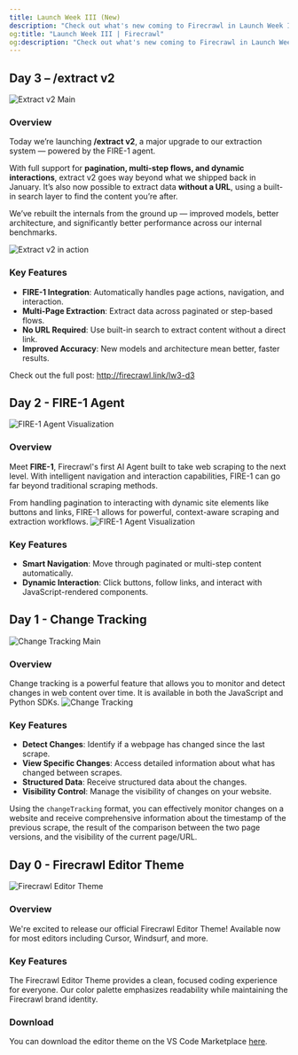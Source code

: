 ```yaml
---
title: Launch Week III (New)
description: "Check out what's new coming to Firecrawl in Launch Week III (April 14 - 20th)"
og:title: "Launch Week III | Firecrawl"
og:description: "Check out what's new coming to Firecrawl in Launch Week III (April 14 - 20th)"
---
```


## Day 3 – /extract v2  
![Extract v2 Main](/images/launch-week/lw3-d3-l.webp)

### Overview  
Today we’re launching **/extract v2**, a major upgrade to our extraction system — powered by the FIRE-1 agent.

With full support for **pagination, multi-step flows, and dynamic interactions**, extract v2 goes way beyond what we shipped back in January. It’s also now possible to extract data **without a URL**, using a built-in search layer to find the content you’re after.

We’ve rebuilt the internals from the ground up — improved models, better architecture, and significantly better performance across our internal benchmarks.

![Extract v2 in action](/images/launch-week/lw3-d3-2.webp)

### Key Features  
- **FIRE-1 Integration**: Automatically handles page actions, navigation, and interaction.  
- **Multi-Page Extraction**: Extract data across paginated or step-based flows.  
- **No URL Required**: Use built-in search to extract content without a direct link.  
- **Improved Accuracy**: New models and architecture mean better, faster results.  

Check out the full post: http://firecrawl.link/lw3-d3

## Day 2 - FIRE-1 Agent
![FIRE-1 Agent Visualization](/images/launch-week/lw3d2-1.webp)

### Overview
Meet **FIRE-1**, Firecrawl's first AI Agent built to take web scraping to the next level. With intelligent navigation and interaction capabilities, FIRE-1 can go far beyond traditional scraping methods.

From handling pagination to interacting with dynamic site elements like buttons and links, FIRE-1 allows for powerful, context-aware scraping and extraction workflows.
![FIRE-1 Agent Visualization](/images/launch-week/lw3-d2-4.webp)
### Key Features
- **Smart Navigation**: Move through paginated or multi-step content automatically.
- **Dynamic Interaction**: Click buttons, follow links, and interact with JavaScript-rendered components.


## Day 1 - Change Tracking
![Change Tracking Main](/images/launch-week/lw3d1.webp)


### Overview
Change tracking is a powerful feature that allows you to monitor and detect changes in web content over time. It is available in both the JavaScript and Python SDKs.
![Change Tracking](/images/launch-week/lw3d12.webp)
### Key Features
- **Detect Changes**: Identify if a webpage has changed since the last scrape.
- **View Specific Changes**: Access detailed information about what has changed between scrapes.
- **Structured Data**: Receive structured data about the changes.
- **Visibility Control**: Manage the visibility of changes on your website.

Using the `changeTracking` format, you can effectively monitor changes on a website and receive comprehensive information about the timestamp of the previous scrape, the result of the comparison between the two page versions, and the visibility of the current page/URL.



## Day 0 - Firecrawl Editor Theme
![Firecrawl Editor Theme](/images/launch-week/lw3d0.webp)
### Overview
We're excited to release our official Firecrawl Editor Theme! Available now for most editors including Cursor, Windsurf, and more.

### Key Features
The Firecrawl Editor Theme provides a clean, focused coding experience for everyone. Our color palette emphasizes readability while maintaining the Firecrawl brand identity.

### Download
You can download the editor theme on the VS Code Marketplace [here](https://firecrawl.link/lw3-editor-theme).
